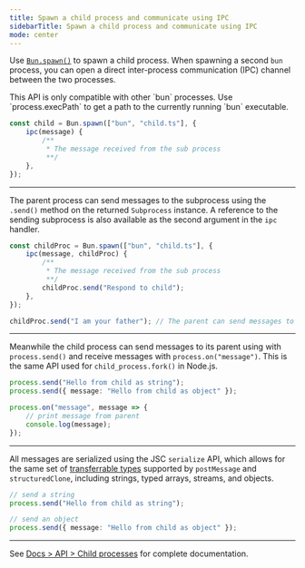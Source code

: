 ```yaml
---
title: Spawn a child process and communicate using IPC
sidebarTitle: Spawn a child process and communicate using IPC
mode: center
---
```


Use [`Bun.spawn()`](https://bun.com/docs/api/spawn) to spawn a child process. When spawning a second `bun` process, you can open a direct inter-process communication (IPC) channel between the two processes.

<Note>
	This API is only compatible with other `bun` processes. Use `process.execPath` to get a path to
	the currently running `bun` executable.
</Note>

```ts parent.ts icon="/icons/typescript.svg"
const child = Bun.spawn(["bun", "child.ts"], {
	ipc(message) {
		/**
		 * The message received from the sub process
		 **/
	},
});
```

---

The parent process can send messages to the subprocess using the `.send()` method on the returned `Subprocess` instance. A reference to the sending subprocess is also available as the second argument in the `ipc` handler.

```ts parent.ts icon="/icons/typescript.svg"
const childProc = Bun.spawn(["bun", "child.ts"], {
	ipc(message, childProc) {
		/**
		 * The message received from the sub process
		 **/
		childProc.send("Respond to child");
	},
});

childProc.send("I am your father"); // The parent can send messages to the child as well
```

---

Meanwhile the child process can send messages to its parent using with `process.send()` and receive messages with `process.on("message")`. This is the same API used for `child_process.fork()` in Node.js.

```ts child.ts icon="/icons/typescript.svg"
process.send("Hello from child as string");
process.send({ message: "Hello from child as object" });

process.on("message", message => {
	// print message from parent
	console.log(message);
});
```

---

All messages are serialized using the JSC `serialize` API, which allows for the same set of [transferrable types](https://developer.mozilla.org/en-US/docs/Web/API/Web_Workers_API/Transferable_objects) supported by `postMessage` and `structuredClone`, including strings, typed arrays, streams, and objects.

```ts child.ts icon="/icons/typescript.svg"
// send a string
process.send("Hello from child as string");

// send an object
process.send({ message: "Hello from child as object" });
```

---

See [Docs > API > Child processes](https://bun.com/docs/api/spawn) for complete documentation.
